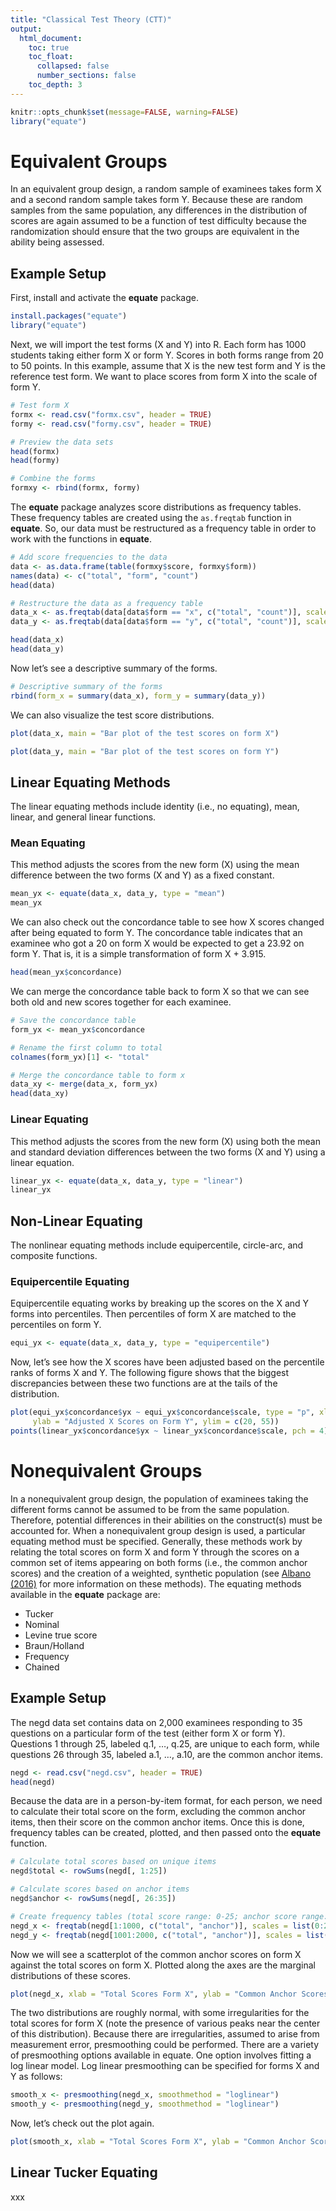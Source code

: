 ```yaml
---
title: "Classical Test Theory (CTT)"
output:
  html_document:
    toc: true
    toc_float:
      collapsed: false
      number_sections: false
    toc_depth: 3
---
```


```r
knitr::opts_chunk$set(message=FALSE, warning=FALSE)
library("equate")
```


# Equivalent Groups

In an equivalent group design, a random sample of examinees takes form X and a second random sample takes form Y. Because these are random samples from the same population, any differences in the distribution of scores are again assumed to be a function of test difficulty because the randomization should ensure that the two groups are equivalent in the ability being assessed.

## Example Setup

First, install and activate the **equate** package. 


```r
install.packages("equate")
library("equate")
```

Next, we will import the test forms (X and Y) into R. Each form has 1000 students taking either form X or form Y. Scores in both forms range from 20 to 50 points. In this example, assume that X is the new test form and Y is the reference test form. We want to place scores from form X into the scale of form Y. 

```r
# Test form X
formx <- read.csv("formx.csv", header = TRUE)
formy <- read.csv("formy.csv", header = TRUE)

# Preview the data sets
head(formx)
head(formy)

# Combine the forms
formxy <- rbind(formx, formy)
```

The **equate** package analyzes score distributions as frequency tables. These frequency tables are created using the `as.freqtab` function in **equate**. So, our data must be restructured as a frequency table in order to work with the functions in **equate**.

```r
# Add score frequencies to the data
data <- as.data.frame(table(formxy$score, formxy$form))
names(data) <- c("total", "form", "count")
head(data)

# Restructure the data as a frequency table
data_x <- as.freqtab(data[data$form == "x", c("total", "count")], scales = 20:50)
data_y <- as.freqtab(data[data$form == "y", c("total", "count")], scales = 20:50)

head(data_x)
head(data_y)
```

Now let's see a descriptive summary of the forms.

```r
# Descriptive summary of the forms
rbind(form_x = summary(data_x), form_y = summary(data_y))
```

We can also visualize the test score distributions.

```r
plot(data_x, main = "Bar plot of the test scores on form X")
```

```r
plot(data_y, main = "Bar plot of the test scores on form Y")
```

## Linear Equating Methods

The linear equating methods include identity (i.e., no equating), mean, linear, and general linear functions. 

### Mean Equating

This method adjusts the scores from the new form (X) using the mean difference between the two forms (X and Y) as a fixed constant. 

```r
mean_yx <- equate(data_x, data_y, type = "mean")
mean_yx
```

We can also check out the concordance table to see how X scores changed after being equated to form Y. The concordance table indicates that an examinee who got a 20 on form X would be expected to get a 23.92 on form Y. That is, it is a simple transformation of form X + 3.915.

```r
head(mean_yx$concordance)
```

We can merge the concordance table back to form X so that we can see both old and new scores together for each examinee. 

```r
# Save the concordance table
form_yx <- mean_yx$concordance

# Rename the first column to total
colnames(form_yx)[1] <- "total"

# Merge the concordance table to form x
data_xy <- merge(data_x, form_yx)
head(data_xy)
```

### Linear Equating

This method adjusts the scores from the new form (X) using both the mean and standard deviation differences between the two forms (X and Y) using a linear equation. 

```r
linear_yx <- equate(data_x, data_y, type = "linear")
linear_yx
```

## Non-Linear Equating

The nonlinear equating methods include equipercentile, circle-arc, and composite functions.

### Equipercentile Equating

Equipercentile equating works by breaking up the scores on the X and Y forms into percentiles. Then percentiles of form X are matched to the percentiles on form Y.

```r
equi_yx <- equate(data_x, data_y, type = "equipercentile")
```

Now, let's see how the X scores have been adjusted based on the percentile ranks of forms X and Y. The following figure shows that the biggest discrepancies between these two functions are at the tails of the distribution.

```r
plot(equi_yx$concordance$yx ~ equi_yx$concordance$scale, type = "p", xlab = "Form X scores", 
     ylab = "Adjusted X Scores on Form Y", ylim = c(20, 55))
points(linear_yx$concordance$yx ~ linear_yx$concordance$scale, pch = 4)
```

# Nonequivalent Groups

In a nonequivalent group design, the population of examinees taking the different forms cannot be assumed to be from the same population. Therefore, potential differences in their abilities on the construct(s) must be accounted for. When a nonequivalent group design is used, a particular equating method must be specified. Generally, these methods work by relating the total scores on form X and form Y through the scores on a common set of items appearing on both forms (i.e., the common anchor scores) and the creation of a weighted, synthetic population (see [Albano (2016)](https://www.researchgate.net/publication/309364327_equate_An_R_Package_for_Observed-Score_Linking_and_Equating) for more information on these methods). The equating methods available in the **equate** package are:

* Tucker
* Nominal
* Levine true score
* Braun/Holland
* Frequency
* Chained

## Example Setup

The negd data set contains data on 2,000 examinees responding to 35 questions on a particular form of the test (either form X or form Y). Questions 1 through 25, labeled q.1, ..., q.25, are unique to each form, while questions 26 through 35, labeled a.1, ..., a.10, are the common anchor items.

```r
negd <- read.csv("negd.csv", header = TRUE)
head(negd)
```

Because the data are in a person-by-item format, for each person, we need to calculate their total score on the form, excluding the common anchor items, then their score on the common anchor items. Once this is done, frequency tables can be created, plotted, and then passed onto the **equate** function.

```r
# Calculate total scores based on unique items
negd$total <- rowSums(negd[, 1:25])

# Calculate scores based on anchor items
negd$anchor <- rowSums(negd[, 26:35])

# Create frequency tables (total score range: 0-25; anchor score range: 0-10)
negd_x <- freqtab(negd[1:1000, c("total", "anchor")], scales = list(0:25, 0:10))
negd_y <- freqtab(negd[1001:2000, c("total", "anchor")], scales = list(0:25, 0:10))
```

Now we will see a scatterplot of the common anchor scores on form X against the total scores on form X. Plotted along the axes are the marginal distributions of these scores.

```r
plot(negd_x, xlab = "Total Scores Form X", ylab = "Common Anchor Scores Form X")
```

The two distributions are roughly normal, with some irregularities for the total scores for form X (note the presence of various peaks near the center of this distribution). Because there are irregularities, assumed to arise from measurement error, presmoothing could be performed. There are a variety of presmoothing options available in equate. One option involves fitting a log linear model. Log linear presmoothing can be specified for forms X and Y as follows:

```r
smooth_x <- presmoothing(negd_x, smoothmethod = "loglinear")
smooth_y <- presmoothing(negd_y, smoothmethod = "loglinear")
```

Now, let's check out the plot again. 

```r
plot(smooth_x, xlab = "Total Scores Form X", ylab = "Common Anchor Scores Form X")
```

## Linear Tucker Equating

xxx

